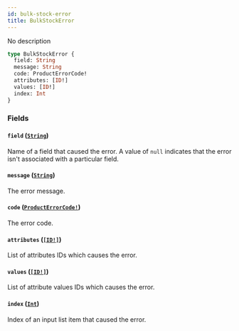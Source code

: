 ```yaml
---
id: bulk-stock-error
title: BulkStockError
---
```


No description

```graphql
type BulkStockError {
  field: String
  message: String
  code: ProductErrorCode!
  attributes: [ID!]
  values: [ID!]
  index: Int
}
```

### Fields

#### `field` ([`String`](/docs/developer/api-reference/scalars/string))

Name of a field that caused the error. A value of `null` indicates that the error isn't associated with a particular field.

#### `message` ([`String`](/docs/developer/api-reference/scalars/string))

The error message.

#### `code` ([`ProductErrorCode!`](/docs/developer/api-reference/enums/product-error-code))

The error code.

#### `attributes` ([`[ID!]`](/docs/developer/api-reference/scalars/id))

List of attributes IDs which causes the error.

#### `values` ([`[ID!]`](/docs/developer/api-reference/scalars/id))

List of attribute values IDs which causes the error.

#### `index` ([`Int`](/docs/developer/api-reference/scalars/int))

Index of an input list item that caused the error.
